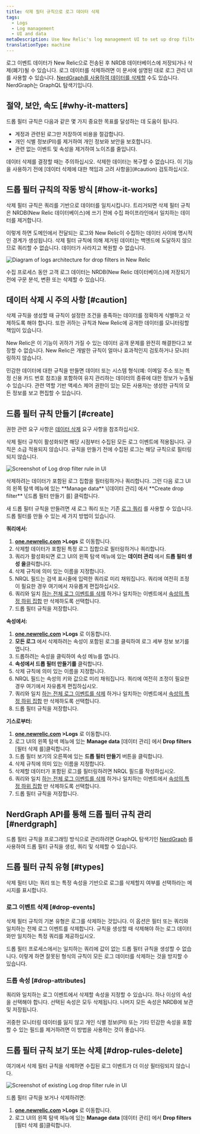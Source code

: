 ```yaml
---
title: 삭제 필터 규칙으로 로그 데이터 삭제
tags:
  - Logs
  - Log management
  - UI and data
metaDescription: Use New Relic's log management UI to set up drop filter rules for dropping specific types of log data.
translationType: machine
---
```





로그 이벤트 데이터가 New Relic으로 전송된 후 NRDB 데이터베이스에 저장되거나 삭제(폐기)될 수 있습니다. 로그 데이터를 삭제하려면 이 문서에 설명된 대로 로그 관리 UI를 사용할 수 있습니다. [NerdGraph를 사용하여 데이터를 삭제할](/docs/accounts/accounts/data-management/drop-data-using-nerdgraph) 수도 있습니다. NerdGraph는 GraphQL 탐색기입니다.

## 절약, 보안, 속도 [#why-it-matters]

드롭 필터 규칙은 다음과 같은 몇 가지 중요한 목표를 달성하는 데 도움이 됩니다.

* 계정과 관련된 로그만 저장하여 비용을 절감합니다.
* 개인 식별 정보(PII)를 제거하여 개인 정보와 보안을 보호합니다.
* 관련 없는 이벤트 및 속성을 제거하여 노이즈를 줄입니다.

<Callout variant="caution">
  데이터 삭제를 결정할 때는 주의하십시오. 삭제한 데이터는 복구할 수 없습니다. 이 기능을 사용하기 전에 [데이터 삭제에 대한 책임과 고려 사항을](#caution) 검토하십시오.
</Callout>

## 드롭 필터 규칙의 작동 방식 [#how-it-works]

삭제 필터 규칙은 쿼리를 기반으로 데이터를 일치시킵니다. 트리거되면 삭제 필터 규칙은 NRDB(New Relic 데이터베이스)에 쓰기 전에 수집 파이프라인에서 일치하는 데이터를 제거합니다.

이렇게 하면 도메인에서 전달되는 로그와 New Relic이 수집하는 데이터 사이에 명시적인 경계가 생성됩니다. 삭제 필터 규칙에 의해 제거된 데이터는 백엔드에 도달하지 않으므로 쿼리할 수 없습니다. 데이터가 사라지고 복원할 수 없습니다.

<img
  title="Logs architecture for drop filters in New Relic"
  alt="Diagram of logs architecture for drop filters in New Relic"
  src={logsIngestPipeline}
/>

<figcaption>
  수집 프로세스 동안 고객 로그 데이터는 NRDB(New Relic 데이터베이스)에 저장되기 전에 구문 분석, 변환 또는 삭제할 수 있습니다.
</figcaption>

## 데이터 삭제 시 주의 사항 [#caution]

삭제 규칙을 생성할 때 규칙이 설정한 조건을 충족하는 데이터를 정확하게 식별하고 삭제하도록 해야 합니다. 또한 귀하는 규칙과 New Relic에 공개한 데이터를 모니터링할 책임이 있습니다.

New Relic은 이 기능이 귀하가 가질 수 있는 데이터 공개 문제를 완전히 해결한다고 보장할 수 없습니다. New Relic은 개발한 규칙이 얼마나 효과적인지 검토하거나 모니터링하지 않습니다.

민감한 데이터에 대한 규칙을 만들면 데이터 또는 시스템 형식(예: 이메일 주소 또는 특정 신용 카드 번호 참조)을 포함하여 유지 관리하는 데이터의 종류에 대한 정보가 누출될 수 있습니다. 관련 역할 기반 액세스 제어 권한이 있는 모든 사용자는 생성한 규칙의 모든 정보를 보고 편집할 수 있습니다.

## 드롭 필터 규칙 만들기 [#create]

권한 관련 요구 사항은 [데이터 삭제](/docs/data-apis/manage-data/drop-data-using-nerdgraph#requirements) 요구 사항을 참조하십시오.

삭제 필터 규칙이 활성화되면 해당 시점부터 수집된 모든 로그 이벤트에 적용됩니다. 규칙은 소급 적용되지 않습니다. 규칙을 만들기 전에 수집된 로그는 해당 규칙으로 필터링되지 않습니다.

<img
  title="Log drop filter rule"
  alt="Screenshot of Log drop filter rule in UI"
  src={logsDropFilterSelection1}
/>

<figcaption>
  삭제하려는 데이터가 포함된 로그 집합을 필터링하거나 쿼리합니다. 그런 다음 로그 UI의 왼쪽 탐색 메뉴에 있는 **Manage data** \[데이터 관리] 에서 **Create drop filter** \[드롭 필터 만들기 를] 클릭합니다.
</figcaption>

새 드롭 필터 규칙을 만들려면 새 로그 쿼리 또는 기존 [로그 쿼리](/docs/logs/new-relic-logs/ui-data/query-syntax-logs) 를 사용할 수 있습니다. 드롭 필터를 만들 수 있는 세 가지 방법이 있습니다.

**쿼리에서:**

1. **[one.newrelic.com](https://one.newrelic.com/all-capabilities) >Logs** 로 이동합니다.
2. 삭제할 데이터가 포함된 특정 로그 집합으로 필터링하거나 쿼리합니다.
3. 쿼리가 활성화되면 로그 UI의 왼쪽 탐색 메뉴에 있는 **데이터 관리** 에서 **드롭 필터 생성 을**클릭합니다.
4. 삭제 규칙에 의미 있는 이름을 지정합니다.
5. NRQL 필드는 검색 표시줄에 입력한 쿼리로 미리 채워집니다. 쿼리에 여전히 조정이 필요한 경우 여기에서 자유롭게 편집하십시오.
6. 쿼리와 일치 [하는 전체 로그 이벤트를 삭제](#drop-events) 하거나 일치하는 이벤트에서 [속성의 특정 하위 집합](#drop-attributes) 만 삭제하도록 선택합니다.
7. 드롭 필터 규칙을 저장합니다.

**속성에서:**

1. **[one.newrelic.com](https://one.newrelic.com/all-capabilities) >Logs** 로 이동합니다.
2. **모든 로그** 에서 삭제하려는 속성이 포함된 로그를 클릭하여 로그 세부 정보 보기를 엽니다.
3. 드롭하려는 속성을 클릭하여 속성 메뉴를 엽니다.
4. **속성에서 드롭 필터 만들기를** 클릭합니다.
5. 삭제 규칙에 의미 있는 이름을 지정합니다.
6. NRQL 필드는 속성의 키와 값으로 미리 채워집니다. 쿼리에 여전히 조정이 필요한 경우 여기에서 자유롭게 편집하십시오.
7. 쿼리와 일치 [하는 전체 로그 이벤트를 삭제](#drop-events) 하거나 일치하는 이벤트에서 [속성의 특정 하위 집합](#drop-attributes) 만 삭제하도록 선택합니다.
8. 드롭 필터 규칙을 저장합니다.

**기스로부터:**

1. **[one.newrelic.com](https://one.newrelic.com/all-capabilities) >Logs** 로 이동합니다.
2. 로그 UI의 왼쪽 탐색 메뉴에 있는 **Manage data** \[데이터 관리] 에서 **Drop filters** \[필터 삭제 를]클릭합니다.
3. 드롭 필터 보기의 오른쪽에 있는 **드롭 필터 만들기** 버튼을 클릭합니다.
4. 삭제 규칙에 의미 있는 이름을 지정합니다.
5. 삭제할 데이터가 포함된 로그를 필터링하려면 NRQL 필드를 작성하십시오.
6. 쿼리와 일치 [하는 전체 로그 이벤트를 삭제](#drop-events) 하거나 일치하는 이벤트에서 [속성의 특정 하위 집합](#drop-attributes) 만 삭제하도록 선택합니다.
7. 드롭 필터 규칙을 저장합니다.

## NerdGraph API를 통해 드롭 필터 규칙 관리 [#nerdgraph]

드롭 필터 규칙을 프로그래밍 방식으로 관리하려면 GraphQL 탐색기인 [NerdGraph](/docs/accounts/accounts/data-management/drop-data-using-nerdgraph) 를 사용하여 드롭 필터 규칙을 생성, 쿼리 및 삭제할 수 있습니다.

## 드롭 필터 규칙 유형 [#types]

삭제 필터 UI는 쿼리 또는 특정 속성을 기반으로 로그를 삭제할지 여부를 선택하라는 메시지를 표시합니다.

### 로그 이벤트 삭제 [#drop-events]

삭제 필터 규칙의 기본 유형은 로그를 삭제하는 것입니다. 이 옵션은 필터 또는 쿼리와 일치하는 전체 로그 이벤트를 삭제합니다. 규칙을 생성할 때 삭제해야 하는 로그 데이터와만 일치하는 특정 쿼리를 제공하십시오.

드롭 필터 프로세스에서는 일치하는 쿼리에 값이 없는 드롭 필터 규칙을 생성할 수 없습니다. 이렇게 하면 잘못된 형식의 규칙이 모든 로그 데이터를 삭제하는 것을 방지할 수 있습니다.

### 드롭 속성 [#drop-attributes]

쿼리와 일치하는 로그 이벤트에서 삭제할 속성을 지정할 수 있습니다. 하나 이상의 속성을 선택해야 합니다. 선택된 속성은 모두 삭제됩니다. 나머지 모든 속성은 NRDB에 보관 및 저장됩니다.

<Callout variant="tip">
  귀중한 모니터링 데이터를 잃지 않고 개인 식별 정보(PII) 또는 기타 민감한 속성을 포함할 수 있는 필드를 제거하려면 이 방법을 사용하는 것이 좋습니다.
</Callout>

## 드롭 필터 규칙 보기 또는 삭제 [#drop-rules-delete]

여기에서 삭제 필터 규칙을 삭제하면 수집된 로그 이벤트가 더 이상 필터링되지 않습니다.

<img
  title="Log drop filter rule"
  alt="Screenshot of existing Log drop filter rule in UI"
  src={logsDropFilterView}
/>

드롭 필터 규칙을 보거나 삭제하려면:

1. **[one.newrelic.com](https://one.newrelic.com/all-capabilities) >Logs** 로 이동합니다.
2. 로그 UI의 왼쪽 탐색 메뉴에 있는 **Manage data** \[데이터 관리] 에서 **Drop filters** \[필터 삭제 를]클릭합니다.